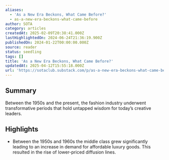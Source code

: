 ```yaml
---
aliases:
  - 'As a New Era Beckons, What Came Before?'
  - as-a-new-era-beckons-what-came-before
author: SOTA
category: articles
createdAt: 2025-02-09T20:38:41.000Z
lastHighlightedOn: 2024-06-24T21:36:19.900Z
publishedOn: 2024-01-22T00:00:00.000Z
source: reader
status: seedling
tags: []
title: 'As a New Era Beckons, What Came Before?'
updatedAt: 2025-04-12T15:55:18.000Z
url: 'https://sotaclub.substack.com/p/as-a-new-era-beckons-what-came-before'
---
```

## Summary

Between the 1950s and the present, the fashion industry underwent transformative periods that hold untapped wisdom for today’s creative leaders.

## Highlights

- Between the 1950s and 1960s the middle class grew significantly leading to an increase in demand for affordable luxury goods. This resulted in the rise of lower-priced diffusion lines.

